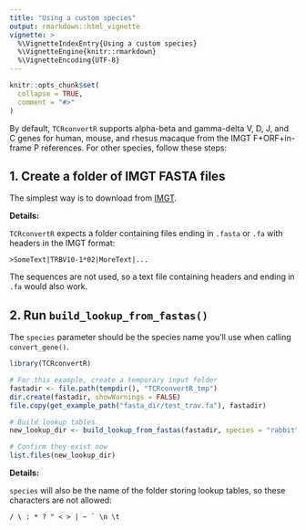 ```yaml
---
title: "Using a custom species"
output: rmarkdown::html_vignette
vignette: >
  %\VignetteIndexEntry{Using a custom species}
  %\VignetteEngine{knitr::rmarkdown}
  %\VignetteEncoding{UTF-8}
---
```


```r
knitr::opts_chunk$set(
  collapse = TRUE,
  comment = "#>"
)
```

By default, `TCRconvertR` supports alpha-beta and gamma-delta V, D, J, and C genes for human, mouse, and rhesus macaque from the IMGT F+ORF+in-frame P references. For other species, follow these steps:

## 1. Create a folder of IMGT FASTA files

The simplest way is to download from [IMGT](https://www.imgt.org/vquest/refseqh.html).

**Details:**

`TCRconvertR` expects a folder containing files ending in `.fasta` or `.fa` with headers in the IMGT format:

```
>SomeText|TRBV10-1*02|MoreText|...
```

The sequences are not used, so a text file containing headers and ending in `.fa` would also work.

## 2. Run `build_lookup_from_fastas()`

The `species` parameter should be the species name you'll use when calling `convert_gene()`. 

```r
library(TCRconvertR)

# For this example, create a temporary input folder
fastadir <- file.path(tempdir(), "TCRconvertR_tmp")
dir.create(fastadir, showWarnings = FALSE)
file.copy(get_example_path("fasta_dir/test_trav.fa"), fastadir)

# Build lookup tables
new_lookup_dir <- build_lookup_from_fastas(fastadir, species = "rabbit")

# Confirm they exist now
list.files(new_lookup_dir)
```

**Details:**

`species` will also be the name of the folder storing lookup tables, so these characters are not allowed:

`` / \ : * ? " < > | ~ ` \n \t``
